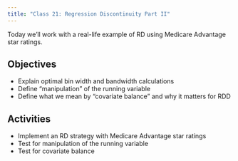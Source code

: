 ```yaml
---
title: "Class 21: Regression Discontinuity Part II"
---
```


Today we'll work with a real-life example of RD using Medicare Advantage star ratings.

## Objectives

- Explain optimal bin width and bandwidth calculations
- Define "manipulation" of the running variable
- Define what we mean by "covariate balance" and why it matters for RDD


## Activities 

- Implement an RD strategy with Medicare Advantage star ratings
- Test for manipulation of the running variable
- Test for covariate balance
